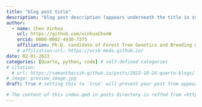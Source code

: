 ```yaml
---
title: "blog post title"
description: "blog post description (appears underneath the title in smaller text) which is included on the listing page"
author:
  - name: Chen Xinhua
    url: https://github.com/xinhuaChenW
    orcid: 0000-0002-4930-7375
    affiliation: Ph.D. candidate of Forest Tree Genetics and Breeding @ Chinese Academy of Forestry
    # affiliation-url: https://ucsb-meds.github.io/ 
date: 02-01-2023
categories: [Quarto, python, code] # self-defined categories
# citation: 
  # url: https://samanthacsik.github.io/posts/2022-10-24-quarto-blogs/ 
# image: preview_image.jpg
draft: True # setting this to `true` will prevent your post from appearing on your listing page until you're ready!

# The content of this index.qmd in posts directory is reffed from <https://samanthacsik.github.io/posts/2022-10-24-quarto-blogs/>
---
```

